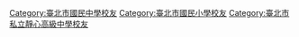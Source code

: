 [[Category:臺北市國民中學校友|Category:臺北市國民中學校友]]
[[Category:臺北市國民小學校友|Category:臺北市國民小學校友]]
[[Category:臺北市私立靜心高級中學校友|Category:臺北市私立靜心高級中學校友]]